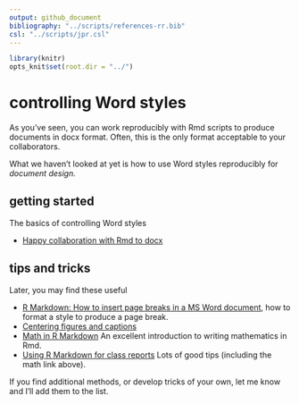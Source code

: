 ```yaml
---
output: github_document
bibliography: "../scripts/references-rr.bib"
csl: "../scripts/jpr.csl"
---
```


```r
library(knitr)
opts_knit$set(root.dir = "../")
```

# controlling Word styles 

As you've seen, you can work reproducibly with Rmd scripts to produce documents in docx format. Often, this is the only format acceptable to your collaborators. 

What we haven't looked at yet is how to use Word styles reproducibly for  *document design.* 


## getting started

The basics of controlling Word styles  

- [Happy collaboration with Rmd to docx](http://rmarkdown.rstudio.com/articles_docx.html) 

## tips and tricks 

Later, you may find these useful  

- [R Markdown: How to insert page breaks in a MS Word document](http://datascienceplus.com/r-markdown-how-to-insert-page-breaks-in-a-ms-word-document/), how to format a style to produce a page break.  
- [Centering figures and captions](cm042_docx-center-figure.md) 
- [Math in R Markdown](http://www.stat.cmu.edu/~cshalizi/rmarkdown/#math-in-r-markdown) An excellent introduction to writing mathematics in Rmd. 
- [Using R Markdown for class reports](http://www.stat.cmu.edu/~cshalizi/rmarkdown/) Lots of good tips (including the math link above). 

If you find additional methods, or develop tricks of your own, let me know and I'll add them to the list. 

